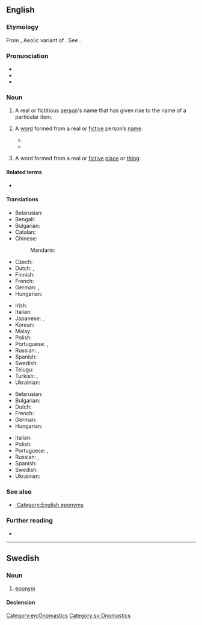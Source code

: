 ==English==
{{was wotd|2006|November|18}}

===Etymology===
From {{af|grc|ἐπί|gloss1=upon|ὄνυμα|nocat=1}}, Aeolic variant of {{m|grc|ὄνομα|t=name}}. See {{affix|en|-onym}}.

===Pronunciation===
* {{IPA|en|/ˈɛpənɪm/}}
* {{audio|en|en-us-eponym.ogg|Audio (US)}}
* {{audio|en|en-au-eponym.ogg|Audio (AU)}}

===Noun===
{{examples|* {{l|en|Alzheimer's disease}} from {{w|Alois Alzheimer}}
* {{l|en|boycott}} from {{w|Charles Boycott}}
* {{l|en|Columbia}} from {{w|Christopher Columbus}}
* {{l|en|sandwich}} from {{w|Earl of Sandwich}}
* {{l|en|Victorian}} from {{w|Victoria}}}}
{{en-noun}}

# A real or fictitious [[person]]'s name that has given rise to the name of a particular item.
#: {{ux|en|Romulus is the '''eponym''' of Rome.}}
# A [[word]] formed from a real or [[fictive]] person’s [[name]].
#: {{syn|en|namesake}}
#: {{ux|en|Rome is an '''eponym''' of Romulus.}}
#* {{quote-book|en|year=2004|author=Bill Sherk|title=500 Years of New Words|isbn=1459718224|passage=[Mesmer] lives on today as the root of the '''eponym''' ''mesmerize''.}}
#* {{quote-book|en|year=2015|author=Robert B. Taylor|title=What Every Medical Writer Needs to Know|isbn=3319202642|passage=For their dubious contribution to literature, Doctor Bowdler and Henrietta were recognized with the '''eponym''' ''bowdlerize''[.]}}
# {{lb|en|loosely|nonstandard|by extension}} A word formed from a real or [[fictive]] [[place]] or [[thing]].
#: {{syn|en|toponym}}
#: {{ux|en|“Tangerine” is an '''eponym''' of Tangier.}}

====Related terms====
* {{l|en|eponymous}}

====Translations====
{{trans-top|person's name that has given rise to the name of something}}
* Belarusian: {{t|be|эпані́м|m}}
* Bengali: {{t|bn|ব্যক্তির নামে নামাঙ্কিত}}
* Bulgarian: {{t|bg|епоним|m}}
* Catalan: {{t+|ca|epònim|m}}
* Chinese:
*: Mandarin: {{t|cmn|名祖|tr=míngzǔ}}
* Czech: {{t|cs|eponymum|n}}
* Dutch: {{t+|nl|eponiem|n}}, {{t+|nl|naamgever|m}}
* Finnish: {{t|fi|eponyymi}}
* French: {{t+|fr|éponyme|m}}
* German: {{t|de|Namensgeber|m}}, {{t+|de|Eponym|n}}
* Hungarian: {{t+|hu|névadó}}
{{trans-mid}}
* Irish: {{t|ga|eapainm|m}}
* Italian: {{t+|it|eponimo|m}}
* Japanese: {{t|ja|名祖|tr=なおや, naoya}}, {{t|ja|エポニム|tr=eponimu}}
* Korean: {{t+|ko|명조}}
* Malay: {{t|ms|eponim}}
* Polish: {{t+|pl|eponim|m}}
* Portuguese: {{t|pt|epónimo|m}} {{qualifier|Portugal}}, {{t+|pt|epônimo|m}} {{qualifier|Brazil}}
* Russian: {{t+|ru|эпо́ним|m}}, {{t+|ru|эпони́м|m}}
* Spanish: {{t+|es|epónimo|m}}
* Swedish: {{t+|sv|eponym|c}}
* Telugu: {{t|te|నామకారకుడు}}
* Turkish: {{qualifier|psychology}} {{t|tr|eponim}}, {{t|tr|ad veren}}
* Ukrainian: {{t|uk|епо́нім|m}}
{{trans-bottom}}

{{trans-top|word formed from a person’s name}}
* Belarusian: {{t|be|эпані́м|m}}
* Bulgarian: {{t|bg|епоним|m}}
* Dutch: {{t+|nl|eponiem|n}}
* French: {{t+|fr|éponyme|m}}
* German: {{t+|de|Eponym|n}}
* Hungarian: {{t|hu|eponima}}
{{trans-mid}}
* Italian: {{t+|it|eponimo|m}}
* Polish: {{t+|pl|eponim|m}}
* Portuguese: {{t|pt|epónimo|m}} {{qualifier|Portugal}}, {{t+|pt|epônimo|m}} {{qualifier|Brazil}}
* Russian: {{t+|ru|эпо́ним|m}}, {{t+|ru|эпони́м|m}}
* Spanish: {{t+|es|epónimo|m}}
* Swedish: {{t+|sv|eponym|c}}
* Ukrainian: {{t|uk|епо́нім|m}}
{{trans-bottom}}

===See also===
* [[:Category:English eponyms]]

===Further reading===
* {{pedia}}

[[Category:en:Onomastics]]

----

==Swedish==

===Noun===
{{sv-noun|c}}

# [[#English|eponym]]

====Declension====
{{sv-infl-noun-c-er}}

[[Category:sv:Onomastics]]